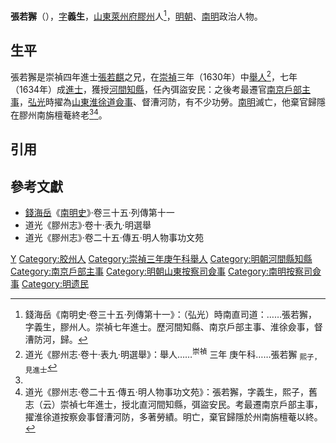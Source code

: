 '''張若獬'''（{{bd|17世紀||17世紀}}），[[表字|字]]'''義生'''，[[山東等處承宣布政使司|山東]][[萊州府|萊州府]][[膠州_(元朝)|膠州]]人<ref name=djs>錢海岳《南明史·卷三十五·列傳第十一》：（弘光）時南直司道：……張若獬，字義生，膠州人。崇禎七年進士。歷河間知縣、南京戶部主事、淮徐僉事，督漕防河，歸。</ref>，[[明朝|明朝]]、[[南明|南明]]政治人物。

==生平==
張若獬是崇禎四年進士[[張若麒|張若麒]]之兄，在[[崇禎|崇禎]]三年（1630年）中[[舉人|舉人]]<ref>道光《膠州志·卷十·表九·明選舉》：舉人……<sup>崇禎</sup> 三年 庚午科……張若獬 <sub>熙子，見進士</sub></ref>，七年（1634年）成[[進士|進士]]，獲授[[河間縣|河間]][[知縣|知縣]]，任內弭盜安民：之後考最遷官[[南京六部|南京戶部]][[主事|主事]]，[[弘光|弘光]]時擢為[[山東等處提刑按察使司|山東]][[淮徐道|淮徐道]][[僉事|僉事]]、督漕河防，有不少功勞。[[南明|南明]]滅亡，他棄官歸隱在膠州南旃檀菴終老<ref name=djs/><ref>道光《膠州志·卷二十五·傳五·明人物事功文苑》：張若獬，字義生，熙子，舊志（云）崇禎七年進士，授北直河間知縣，弭盜安民。考最遷南京戶部主事，擢淮徐道按察僉事督漕河防，多著勞績。明亡，棄官歸隱於州南旃檀菴以終。</ref>。

==引用==
{{reflist}}

==參考文獻==
*[[錢海岳|錢海岳]]《[[南明史_(錢海岳)|南明史]]》·卷三十五·列傳第十一
*道光《膠州志》·卷十·表九·明選舉
*道光《膠州志》·卷二十五·傳五·明人物事功文苑

{{start box}}
{{s-off}}
{{s-before|[[劉遇隆|劉遇隆]]}}
{{s-title|明朝河間縣知縣|1635年－1639年}}
{{s-after|[[周伯達|周伯達]]}}
{{end box}}

{{崇禎七年甲戌科殿試金榜}}

[[Category:张姓|Y]]
[[Category:胶州人|Category:胶州人]]
[[Category:崇禎三年庚午科舉人|Category:崇禎三年庚午科舉人]]
[[Category:明朝河間縣知縣|Category:明朝河間縣知縣]]
[[Category:南京戶部主事|Category:南京戶部主事]]
[[Category:明朝山東按察司僉事|Category:明朝山東按察司僉事]]
[[Category:南明按察司僉事|Category:南明按察司僉事]]
[[Category:明遗民|Category:明遗民]]